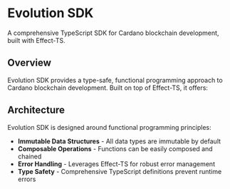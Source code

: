 # Evolution SDK

A comprehensive TypeScript SDK for Cardano blockchain development, built with Effect-TS.

## Overview

Evolution SDK provides a type-safe, functional programming approach to Cardano blockchain development. Built on top of Effect-TS, it offers:

## Architecture

Evolution SDK is designed around functional programming principles:

- **Immutable Data Structures** - All data types are immutable by default
- **Composable Operations** - Functions can be easily composed and chained
- **Error Handling** - Leverages Effect-TS for robust error management
- **Type Safety** - Comprehensive TypeScript definitions prevent runtime errors

